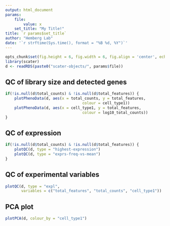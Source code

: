```yaml
---
output: html_document
params:
    file:
        value: x
    set_title: "My Title!"
title: `r params$set_title`
author: "Hemberg Lab"
date: '`r strftime(Sys.time(), format = "%B %d, %Y")`'
---
```


```r
opts_chunk$set(fig.height = 6, fig.width = 6, fig.align = 'center', echo = FALSE)
library(scater)
d <- readRDS(paste0("scater-objects/", params$file))
```

## QC of library size and detected genes

```r
if(!is.null(d$total_counts) & !is.null(d$total_features)) {
    plotPhenoData(d, aes(x = total_counts, y = total_features,
                                  colour = cell_type1))
    plotPhenoData(d, aes(x = cell_type1, y = total_features,
                                  colour = log10_total_counts))
}
```

## QC of expression

```r
if(!is.null(d$total_counts) & !is.null(d$total_features)) {
    plotQC(d, type = "highest-expression")
    plotQC(d, type = "exprs-freq-vs-mean")
}
```

## QC of experimental variables
```r
plotQC(d, type = "expl",
       variables = c("total_features", "total_counts", "cell_type1"))
```

## PCA plot
```r
plotPCA(d, colour_by = "cell_type1")
```
